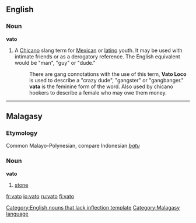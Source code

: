 ==English==
===Noun===
'''vato'''
#{{slang}} A [[w:Chicano|Chicano]] slang term for [[Mexican]] or [[latino]] youth.  It may be used with intimate friends or as a derogatory reference.  The English equivalent would be "man", "guy" or "dude." 
#:There are gang connotations with the use of this term, '''Vato Loco''' is used to describe a "crazy dude", "gangster" or "gangbanger."
#:'''vata''' is the feminine form of the word. Also used by chicano hookers to describe a female who may owe them money.

----

==Malagasy==
===Etymology===
Common Malayo-Polynesian, compare Indonesian ''[[batu]]''
===Noun===
'''vato'''

# [[stone]]

[[Category:English nouns that lack inflection template]]
[[Category:Malagasy language]]

[[fr:vato]]
[[io:vato]]
[[ru:vato]]
[[fi:vato]]